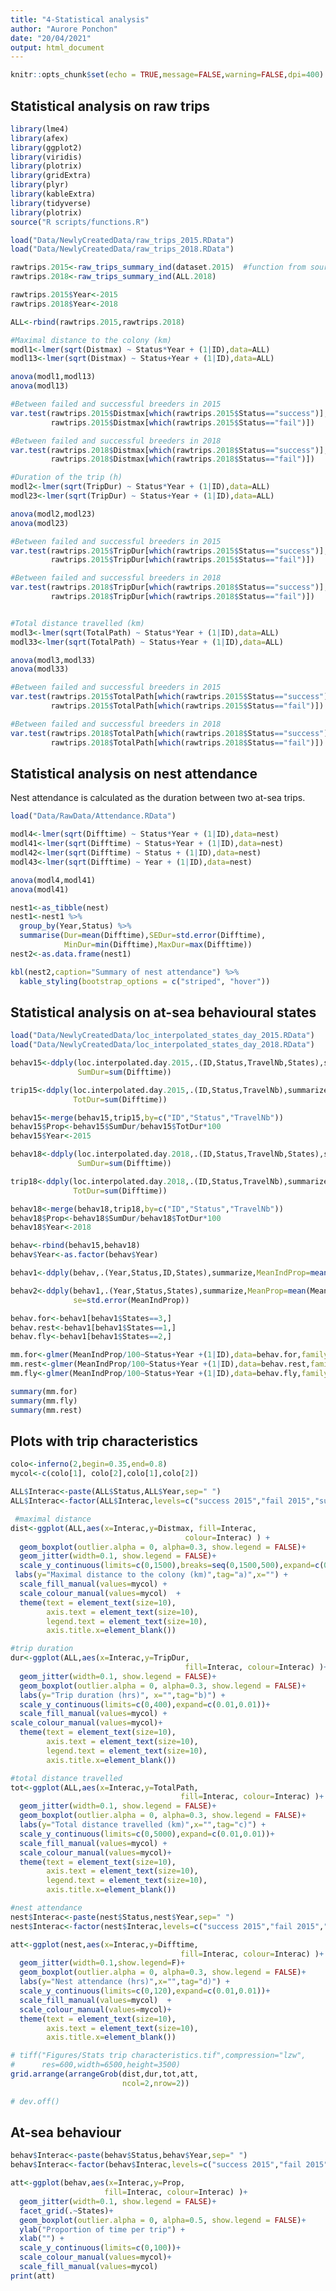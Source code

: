```yaml
---
title: "4-Statistical analysis"
author: "Aurore Ponchon"
date: "20/04/2021"
output: html_document
---
```


```r
knitr::opts_chunk$set(echo = TRUE,message=FALSE,warning=FALSE,dpi=400)
```

## Statistical analysis on raw trips

```r
library(lme4)
library(afex)
library(ggplot2)
library(viridis)
library(plotrix)
library(gridExtra)
library(plyr)
library(kableExtra)
library(tidyverse)
library(plotrix)
source("R scripts/functions.R")

load("Data/NewlyCreatedData/raw_trips_2015.RData")
load("Data/NewlyCreatedData/raw_trips_2018.RData")

rawtrips.2015<-raw_trips_summary_ind(dataset.2015)  #function from source file
rawtrips.2018<-raw_trips_summary_ind(ALL.2018) 

rawtrips.2015$Year<-2015
rawtrips.2018$Year<-2018

ALL<-rbind(rawtrips.2015,rawtrips.2018)

#Maximal distance to the colony (km)
modl1<-lmer(sqrt(Distmax) ~ Status*Year + (1|ID),data=ALL)
modl13<-lmer(sqrt(Distmax) ~ Status+Year + (1|ID),data=ALL)

anova(modl1,modl13)
anova(modl13)

#Between failed and successful breeders in 2015
var.test(rawtrips.2015$Distmax[which(rawtrips.2015$Status=="success")],
         rawtrips.2015$Distmax[which(rawtrips.2015$Status=="fail")])

#Between failed and successful breeders in 2018
var.test(rawtrips.2018$Distmax[which(rawtrips.2018$Status=="success")],
         rawtrips.2018$Distmax[which(rawtrips.2018$Status=="fail")])

#Duration of the trip (h)
modl2<-lmer(sqrt(TripDur) ~ Status*Year + (1|ID),data=ALL)
modl23<-lmer(sqrt(TripDur) ~ Status+Year + (1|ID),data=ALL)

anova(modl2,modl23)
anova(modl23)

#Between failed and successful breeders in 2015
var.test(rawtrips.2015$TripDur[which(rawtrips.2015$Status=="success")],
         rawtrips.2015$TripDur[which(rawtrips.2015$Status=="fail")])

#Between failed and successful breeders in 2018
var.test(rawtrips.2018$TripDur[which(rawtrips.2018$Status=="success")],
         rawtrips.2018$TripDur[which(rawtrips.2018$Status=="fail")])


#Total distance travelled (km)
modl3<-lmer(sqrt(TotalPath) ~ Status*Year + (1|ID),data=ALL)
modl33<-lmer(sqrt(TotalPath) ~ Status+Year + (1|ID),data=ALL)

anova(modl3,modl33)
anova(modl33)

#Between failed and successful breeders in 2015
var.test(rawtrips.2015$TotalPath[which(rawtrips.2015$Status=="success")],
         rawtrips.2015$TotalPath[which(rawtrips.2015$Status=="fail")])

#Between failed and successful breeders in 2018
var.test(rawtrips.2018$TotalPath[which(rawtrips.2018$Status=="success")],
         rawtrips.2018$TotalPath[which(rawtrips.2018$Status=="fail")])
```

## Statistical analysis on nest attendance

Nest attendance is calculated as the duration between two at-sea trips.

```r
load("Data/RawData/Attendance.RData")

modl4<-lmer(sqrt(Difftime) ~ Status*Year + (1|ID),data=nest)
modl41<-lmer(sqrt(Difftime) ~ Status+Year + (1|ID),data=nest)
modl42<-lmer(sqrt(Difftime) ~ Status + (1|ID),data=nest)
modl43<-lmer(sqrt(Difftime) ~ Year + (1|ID),data=nest)

anova(modl4,modl41)
anova(modl41)
```
```r
nest1<-as_tibble(nest)
nest1<-nest1 %>%
  group_by(Year,Status) %>% 
  summarise(Dur=mean(Difftime),SEDur=std.error(Difftime),
            MinDur=min(Difftime),MaxDur=max(Difftime))
nest2<-as.data.frame(nest1)

kbl(nest2,caption="Summary of nest attendance") %>%
  kable_styling(bootstrap_options = c("striped", "hover"))

```

## Statistical analysis on at-sea behavioural states

```r
load("Data/NewlyCreatedData/loc_interpolated_states_day_2015.RData")
load("Data/NewlyCreatedData/loc_interpolated_states_day_2018.RData")

behav15<-ddply(loc.interpolated.day.2015,.(ID,Status,TravelNb,States),summarize,
               SumDur=sum(Difftime))

trip15<-ddply(loc.interpolated.day.2015,.(ID,Status,TravelNb),summarize,
              TotDur=sum(Difftime))

behav15<-merge(behav15,trip15,by=c("ID","Status","TravelNb"))
behav15$Prop<-behav15$SumDur/behav15$TotDur*100
behav15$Year<-2015

behav18<-ddply(loc.interpolated.day.2018,.(ID,Status,TravelNb,States),summarize,
               SumDur=sum(Difftime))

trip18<-ddply(loc.interpolated.day.2018,.(ID,Status,TravelNb),summarize,
              TotDur=sum(Difftime))

behav18<-merge(behav18,trip18,by=c("ID","Status","TravelNb"))
behav18$Prop<-behav18$SumDur/behav18$TotDur*100
behav18$Year<-2018

behav<-rbind(behav15,behav18)
behav$Year<-as.factor(behav$Year)

behav1<-ddply(behav,.(Year,Status,ID,States),summarize,MeanIndProp=mean(Prop))

behav2<-ddply(behav1,.(Year,Status,States),summarize,MeanProp=mean(MeanIndProp),
              se=std.error(MeanIndProp))

behav.for<-behav1[behav1$States==3,]
behav.rest<-behav1[behav1$States==1,]
behav.fly<-behav1[behav1$States==2,]

mm.for<-glmer(MeanIndProp/100~Status+Year +(1|ID),data=behav.for,family="binomial")
mm.rest<-glmer(MeanIndProp/100~Status+Year +(1|ID),data=behav.rest,family="binomial")
mm.fly<-glmer(MeanIndProp/100~Status+Year +(1|ID),data=behav.fly,family="binomial")

summary(mm.for)
summary(mm.fly)
summary(mm.rest)

```


## Plots with trip characteristics

```r
colo<-inferno(2,begin=0.35,end=0.8)
mycol<-c(colo[1], colo[2],colo[1],colo[2])

ALL$Interac<-paste(ALL$Status,ALL$Year,sep=" ")
ALL$Interac<-factor(ALL$Interac,levels=c("success 2015","fail 2015","success 2018","fail 2018"))

 #maximal distance
dist<-ggplot(ALL,aes(x=Interac,y=Distmax, fill=Interac,
                                       colour=Interac) ) +
  geom_boxplot(outlier.alpha = 0, alpha=0.3, show.legend = FALSE)+
  geom_jitter(width=0.1, show.legend = FALSE)+
  scale_y_continuous(limits=c(0,1500),breaks=seq(0,1500,500),expand=c(0.01,0.01))+
 labs(y="Maximal distance to the colony (km)",tag="a)",x="") +
  scale_fill_manual(values=mycol) +
  scale_colour_manual(values=mycol)  +
  theme(text = element_text(size=10),
        axis.text = element_text(size=10),
        legend.text = element_text(size=10),
        axis.title.x=element_blank())

#trip duration
dur<-ggplot(ALL,aes(x=Interac,y=TripDur, 
                                       fill=Interac, colour=Interac) )+
  geom_jitter(width=0.1, show.legend = FALSE)+
  geom_boxplot(outlier.alpha = 0, alpha=0.3, show.legend = FALSE)+
  labs(y="Trip duration (hrs)", x="",tag="b)") +
  scale_y_continuous(limits=c(0,400),expand=c(0.01,0.01))+
  scale_fill_manual(values=mycol) +
scale_colour_manual(values=mycol)+
  theme(text = element_text(size=10),
        axis.text = element_text(size=10),
        legend.text = element_text(size=10),
        axis.title.x=element_blank())

#total distance travelled
tot<-ggplot(ALL,aes(x=Interac,y=TotalPath, 
                                      fill=Interac, colour=Interac) )+
  geom_jitter(width=0.1, show.legend = FALSE)+
  geom_boxplot(outlier.alpha = 0, alpha=0.3, show.legend = FALSE)+
  labs(y="Total distance travelled (km)",x="",tag="c)") +
  scale_y_continuous(limits=c(0,5000),expand=c(0.01,0.01))+
  scale_fill_manual(values=mycol) +
  scale_colour_manual(values=mycol)+
  theme(text = element_text(size=10),
        axis.text = element_text(size=10),
        legend.text = element_text(size=10),
        axis.title.x=element_blank())

#nest attendance
nest$Interac<-paste(nest$Status,nest$Year,sep=" ")
nest$Interac<-factor(nest$Interac,levels=c("success 2015","fail 2015","success 2018","fail 2018"))

att<-ggplot(nest,aes(x=Interac,y=Difftime, 
                                      fill=Interac, colour=Interac) )+
  geom_jitter(width=0.1,show.legend=F)+
  geom_boxplot(outlier.alpha = 0, alpha=0.3, show.legend = FALSE)+
  labs(y="Nest attendance (hrs)",x="",tag="d)") +
  scale_y_continuous(limits=c(0,120),expand=c(0.01,0.01))+
  scale_fill_manual(values=mycol)  +
  scale_colour_manual(values=mycol)+
  theme(text = element_text(size=10),
        axis.text = element_text(size=10),
        axis.title.x=element_blank())

# tiff("Figures/Stats trip characteristics.tif",compression="lzw",
#      res=600,width=6500,height=3500)
grid.arrange(arrangeGrob(dist,dur,tot,att,
                         ncol=2,nrow=2))

# dev.off()
```

## At-sea behaviour

```r
behav$Interac<-paste(behav$Status,behav$Year,sep=" ")
behav$Interac<-factor(behav$Interac,levels=c("success 2015","fail 2015","success 2018","fail 2018"))

att<-ggplot(behav,aes(x=Interac,y=Prop, 
                     fill=Interac, colour=Interac) )+
  geom_jitter(width=0.1, show.legend = FALSE)+
  facet_grid(.~States)+
  geom_boxplot(outlier.alpha = 0, alpha=0.5, show.legend = FALSE)+
  ylab("Proportion of time per trip") +
  xlab("") +
  scale_y_continuous(limits=c(0,100))+
  scale_colour_manual(values=mycol)+
  scale_fill_manual(values=mycol)
print(att)

```

